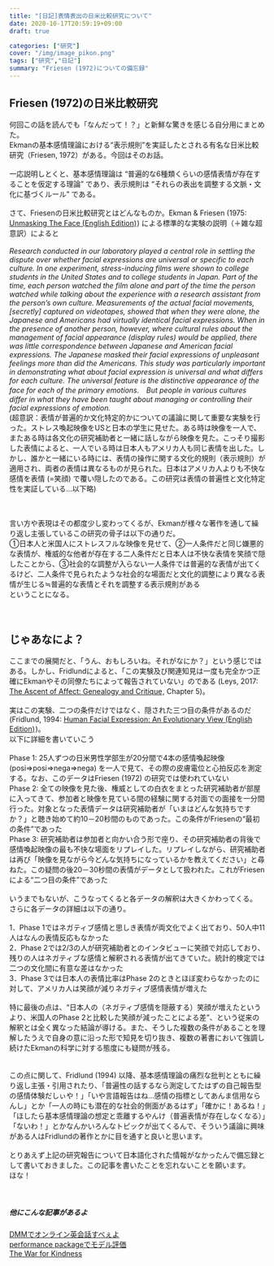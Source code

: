 ```yaml
---
title: "[日記]表情表出の日米比較研究について"
date: 2020-10-17T20:59:19+09:00
draft: true

categories: ["研究"]
cover: "/img/image_pikon.png"
tags: ["研究","日記"]
summary: "Friesen (1972)についての備忘録"
---
```


## Friesen (1972)の日米比較研究

何回この話を読んでも「なんだって！？」と新鮮な驚きを感じる自分用にまとめた。<br>
Ekmanの基本感情理論における“表示規則”を実証したとされる有名な日米比較研究（Friesen, 1972）がある。今回はそのお話。<br>
<br>
一応説明しとくと、基本感情理論は “普遍的な6種類くらいの感情表情が存在することを仮定する理論” であり、表示規則は “それらの表出を調整する文脈・文化に基づくルール” である。<br>
<br>
さて、Friesenの日米比較研究とはどんなものか。Ekman & Friesen (1975: <a href="//af.moshimo.com/af/c/click?a_id=1842760&amp;p_id=170&amp;pc_id=185&amp;pl_id=4062&amp;url=https%3A%2F%2Fwww.amazon.co.jp%2Fdp%2FB002NGO5IC" rel="nofollow">Unmasking The Face (English Edition)</a><img src="//i.moshimo.com/af/i/impression?a_id=1842760&amp;p_id=170&amp;pc_id=185&amp;pl_id=4062" alt="" width="1" height="1" style="border: 0px;" />) による標準的な実験の説明（＋雑な超意訳）によると<br>
<br>
<i>
Research conducted in our laboratory played a central role in settling the dispute over whether facial expressions are universal or specific to each culture. In one experiment, stress-inducing films were shown to college students in the United States and to college students in Japan. Part of the time, each person watched the film alone and part of the time the person watched while talking about the experience with a research assistant from the person’s own culture. Measurements of the actual facial movements, [secretly] captured on videotapes, showed that when they were alone, the Japanese and Americans had virtually identical facial expressions. When in the presence of another person, however, where cultural rules about the management of facial appearance (display rules) would be applied, there was little correspondence between Japanese and American facial expressions. The Japanese masked their facial expressions of unpleasant feelings more than did the Americans. This study was particularly important in demonstrating what about facial expression is universal and what differs for each culture. The universal feature is the distinctive appearance of the face for each of the primary emotions.　But people in various cultures differ in what they have been taught about managing or controlling their facial expressions of emotion.</i>
<br>
(超意訳：表情が普遍的か文化特定的かについての議論に関して重要な実験を行った。ストレス喚起映像をUSと日本の学生に見せた。ある時は映像を一人で、またある時は各文化の研究補助者と一緒に話しながら映像を見た。こっそり撮影した表情によると、一人でいる時は日本人もアメリカ人も同じ表情を出した。しかし、誰かと一緒にいる時には、表情の操作に関する文化的規則（表示規則）が適用され、両者の表情は異なるものが見られた。日本はアメリカ人よりも不快な感情を表情 (=笑顔) で覆い隠したのである。この研究は表情の普遍性と文化特定性を実証している…以下略)<br>

<br>
<br>
言い方や表現はその都度少し変わってくるが、Ekmanが様々な著作を通して繰り返し主張しているこの研究の骨子は以下の通りだ。<br>
①日本人と米国人にストレスフルな映像を見せて、②一人条件だと同じ嫌悪的な表情が、権威的な他者が存在する二人条件だと日本人は不快な表情を笑顔で隠したことから、③社会的な調整が入らない一人条件では普遍的な表情が出てくるけど、二人条件で見られたような社会的な場面だと文化的調整により異なる表情が生じる≒普遍的な表情とそれを調整する表示規則がある<br>
ということになる。<br>
<br>
<br>


## じゃあなによ？
ここまでの展開だと、「うん、おもしろいね。それがなにか？」という感じではある。しかし、Fridlundによると、「この実験及び関連知見は一度も完全かつ正確にEkmanやその同僚たちによって報告されていない」のである (Leys, 2017: <a href="//af.moshimo.com/af/c/click?a_id=1842760&amp;p_id=170&amp;pc_id=185&amp;pl_id=4062&amp;url=https%3A%2F%2Fwww.amazon.co.jp%2Fdp%2F022648856X" rel="nofollow">The Ascent of Affect: Genealogy and Critique</a><img src="//i.moshimo.com/af/i/impression?a_id=1842760&amp;p_id=170&amp;pc_id=185&amp;pl_id=4062" alt="" width="1" height="1" style="border: 0px;" />, Chapter 5)。<br>
<br>
実はこの実験、二つの条件だけではなく、隠された三つ目の条件があるのだ (Fridlund, 1994: <a href="//af.moshimo.com/af/c/click?a_id=1842760&amp;p_id=170&amp;pc_id=185&amp;pl_id=4062&amp;url=https%3A%2F%2Fwww.amazon.co.jp%2Fdp%2FB00IE70TF2" rel="nofollow">Human Facial Expression: An Evolutionary View (English Edition)</a><img src="//i.moshimo.com/af/i/impression?a_id=1842760&amp;p_id=170&amp;pc_id=185&amp;pl_id=4062" alt="" width="1" height="1" style="border: 0px;" />)。<br>
以下に詳細を書いていこう<br>
<br>
Phase 1: 25人ずつの日米男性学部生が20分間で4本の感情喚起映像 (posi⇒posi⇒nega⇒nega) を一人で見て、その際の皮膚電位と心拍反応を測定する。なお、このデータはFriesen (1972) の研究では使われていない<br>
Phase 2: 全ての映像を見た後、権威としての白衣をまとった研究補助者が部屋に入ってきて、参加者と映像を見ている間の経験に関する対面での面接を一分間行った。対象となった表情データは研究補助者が「いまはどんな気持ちですか？」と聴き始めて約10－20秒間のものであった。この条件がFriesenの“最初の条件”であった<br>
Phase 3: 研究補助者は参加者と向かい合う形で座り、その研究補助者の背後で感情喚起映像の最も不快な場面をリプレイした。リプレイしながら、研究補助者は再び「映像を見ながら今どんな気持ちになっているかを教えてください」と尋ねた。この疑問の後20－30秒間の表情がデータとして扱われた。これがFriesenによる“二つ目の条件”であった<br>
<br>
いうまでもないが、こうなってくると各データの解釈は大きくかわってくる。<br>
さらに各データの詳細は以下の通り。<br>
<br>
1．Phase 1ではネガティブ感情と思しき表情が両文化でよく出ており、50人中11人はなんの表情反応もなかった<br>
2．Phase 2では2/3の人が研究補助者とのインタビューに笑顔で対応しており、残りの人はネガティブな感情と解釈される表情が出てきていた。統計的検定では二つの文化間に有意な差はなかった<br>
3．Phase 3では日本人の表情比率はPhase 2のときとほぼ変わらなかったのに対して、アメリカ人は笑顔が減りネガティブ感情表情が増えた<br>
<br>
特に最後の点は、“日本人の（ネガティブ感情を隠蔽する）笑顔が増えたというより、米国人のPhase 2と比較した笑顔が減ったことによる差”、という従来の解釈とは全く異なった結論が導ける。また、そうした複数の条件があることを理解したうえで自身の意に沿った形で知見を切り抜き、複数の著書において強調し続けたEkmanの科学に対する態度にも疑問が残る。<br>
<br>
<br>
この点に関して、Fridlund (1994) 以降、基本感情理論の痛烈な批判とともに繰り返し主張・引用されたり、「普遍性の話するなら測定してたはずの自己報告型の感情体験だしぃや！」「いや言語報告はね…感情の指標としてあんま信用ならんし」とか「一人の時にも潜在的な社会的側面があるはず」「確かに！あるね！」「ほしたら基本感情理論の想定と乖離するやんけ（普遍表情が存在しなくなる）」「ないわ！」とかなんかいろんなトピックが出てくるんで、そういう議論に興味がある人はFridlundの著作とかに目を通すと良いと思います。<br>
<br>
とりあえず上記の研究報告について日本語化された情報がなかったんで備忘録として書いておきました。この記事を書いたことを忘れないことを願います。<br>
ほな！<br>
<br>
<br>



##### 他にこんな記事があるよ
 [DMMでオンライン英会話すべぇよ](https://susishushi.github.io/my_blog/post/dmm/)
  <br>
[performance packageでモデル評価](https://susishushi.github.io/my_blog/post/performance/)
<br>
[The War for Kindness](https://susishushi.github.io/my_blog/post/buildingemp/)